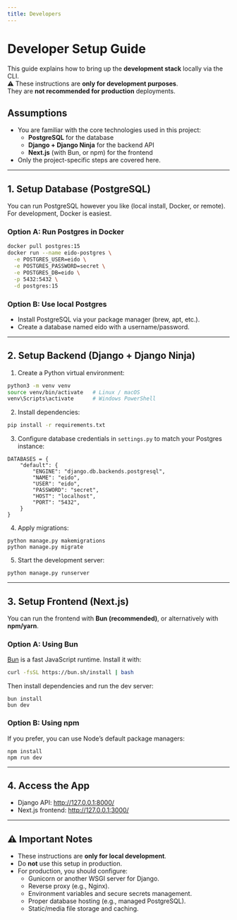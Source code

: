 ```yaml
---
title: Developers
---
```


# Developer Setup Guide

This guide explains how to bring up the **development stack** locally via the CLI.  
⚠️ These instructions are **only for development purposes**.  
They are **not recommended for production** deployments.

## Assumptions

- You are familiar with the core technologies used in this project:
  - **PostgreSQL** for the database
  - **Django + Django Ninja** for the backend API
  - **Next.js** (with Bun, or npm) for the frontend
- Only the project-specific steps are covered here.

---

## 1. Setup Database (PostgreSQL)

You can run PostgreSQL however you like (local install, Docker, or remote). For development, Docker is easiest.

### Option A: Run Postgres in Docker
```bash
docker pull postgres:15
docker run --name eido-postgres \
  -e POSTGRES_USER=eido \
  -e POSTGRES_PASSWORD=secret \
  -e POSTGRES_DB=eido \
  -p 5432:5432 \
  -d postgres:15
```

### Option B: Use local Postgres
- Install PostgreSQL via your package manager (brew, apt, etc.).
- Create a database named eido with a username/password.

---

## 2. Setup Backend (Django + Django Ninja)

1. Create a Python virtual environment:
```bash
python3 -m venv venv
source venv/bin/activate   # Linux / macOS
venv\Scripts\activate      # Windows PowerShell
```

2. Install dependencies:
```bash
pip install -r requirements.txt
```

3. Configure database credentials in `settings.py` to match your Postgres instance:
```
DATABASES = {
    "default": {
        "ENGINE": "django.db.backends.postgresql",
        "NAME": "eido",
        "USER": "eido",
        "PASSWORD": "secret",
        "HOST": "localhost",
        "PORT": "5432",
    }
}
```

4. Apply migrations:
```
python manage.py makemigrations
python manage.py migrate
```

5. Start the development server:
```
python manage.py runserver
```

---

## 3. Setup Frontend (Next.js)
You can run the frontend with **Bun (recommended)**, or alternatively with **npm/yarn**.

### Option A: Using Bun
[Bun](https://bun.sh) is a fast JavaScript runtime. Install it with:
```bash
curl -fsSL https://bun.sh/install | bash
```

Then install dependencies and run the dev server:
```
bun install
bun dev
```


### Option B: Using npm
If you prefer, you can use Node’s default package managers:
```
npm install
npm run dev
```

---

## 4. Access the App
- Django API: http://127.0.0.1:8000/
- Next.js frontend: http://127.0.0.1:3000/

---

## ⚠️ Important Notes

- These instructions are **only for local development**.  
- Do **not** use this setup in production.  
- For production, you should configure:
  - Gunicorn or another WSGI server for Django.
  - Reverse proxy (e.g., Nginx).
  - Environment variables and secure secrets management.
  - Proper database hosting (e.g., managed PostgreSQL).
  - Static/media file storage and caching.